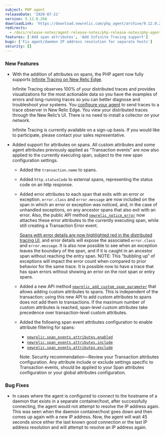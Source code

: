 ```yaml
---
subject: PHP agent
releaseDate: '2020-07-21'
version: 9.12.0.268
downloadLink: 'https://download.newrelic.com/php_agent/archive/9.12.0.268/'
redirects:
  - /docs/release-notes/agent-release-notes/php-release-notes/php-agent-9120
features: ['Add span attributes', 'Add Infinite Tracing support']
bugs: ['Fix agent/daemon IP address resolution for separate hosts']
security: []
---
```


### New Features

* With the addition of attributes on spans, the PHP agent now fully supports [Infinite Tracing on New Relic Edge](https://docs.newrelic.com/docs/understand-dependencies/distributed-tracing/enable-configure/enable-distributed-tracing).

  Infinite Tracing observes 100% of your distributed traces and provides visualizations for the most actionable data so you have the examples of errors and long-running traces so you can better diagnose and troubleshoot your systems. You [configure your agent](https://docs.newrelic.com/docs/agents/php-agent/configuration/php-agent-configuration#inivar-inftr-host) to send traces to a trace observer in New Relic Edge. You view your distributed traces through the New Relic’s UI. There is no need to install a collector on your network.

  Infinite Tracing is currently available on a sign-up basis. If you would like to participate, please contact your sales representative.
* Added support for attributes on spans. All custom attributes and some agent attributes previously applied as “Transaction events” are now also applied to the currently executing span, subject to the new span configuration settings.

  * Added the `transaction.name` to spans.
  * Added `http.statusCode` to external spans, representing the status code on an http response.
  * Added error attributes to each span that exits with an error or exception. `error.class` and `error.message` are now included on the span in which an error or exception was noticed, and, in the case of unhandled exceptions, on any ancestor spans that also exit with an error. Also, the public API method [`newrelic_notice_error`](https://docs.newrelic.com/docs/agents/php-agent/php-agent-api/newrelic_notice_error) now attaches these error attributes to the currently executing span, while still creating a Transaction Error event.

    [Spans with error details are now highlighted red in the distributed tracing UI](https://docs.newrelic.com/docs/apm/distributed-tracing/ui-data/understand-use-distributed-tracing-data#error-tips), and error details will expose the associated `error.class` and `error.message`. It is also now possible to see when an exception leaves the boundary of the span, and if it is caught in an ancestor span without reaching the entry span. NOTE: This “bubbling up” of exceptions will impact the error count when compared to prior behavior for the same trace. It is possible now to have a trace that has span errors without showing an error on the root span or entry spans.
  * Added a new API method [`newrelic_add_custom_span_parameter`](https://docs.newrelic.com/docs/agents/php-agent/php-agent-api/newrelic_add_custom_parameter) that allows adding custom attributes to spans. This is independent of the transaction; using this new API to add custom attributes to spans does not add them to transactions. If the maximum number of custom attributes is reached, span-level custom attributes take precedence over transaction-level custom attributes.
  * Added the following span event attributes configuration to enable attribute filtering for spans:

    * [`newrelic.span_events.attributes.enabled`](https://docs.newrelic.com/docs/agents/php-agent/attributes/enable-or-disable-attributes#cfg-tt-attributes-enabled)
    * [`newrelic.span_events.attributes.include`](https://docs.newrelic.com/docs/agents/php-agent/attributes/enable-or-disable-attributes#cfg-tt-attributes-include)
    * [`newrelic.span_events.attributes.exclude`](https://docs.newrelic.com/docs/agents/php-agent/attributes/enable-or-disable-attributes#cfg-tt-attributes-exclude)

    Note: Security recommendation—Review your Transaction attributes configuration. Any attribute include or exclude settings specific to Transaction events, should be applied to your Span attributes configuration or your global attributes configuration.

### Bug Fixes

* In cases where the agent is configured to connect to the hostname of a daemon that exists in a separate container/host, after successfully connecting, the agent would not attempt to resolve the IP address again. This was seen when the daemon container/host goes down and then comes up again with a new IP address. Now, the agent will wait 45 seconds since either the last known good connection or the last IP address resolution and will attempt to resolve an IP address again.
